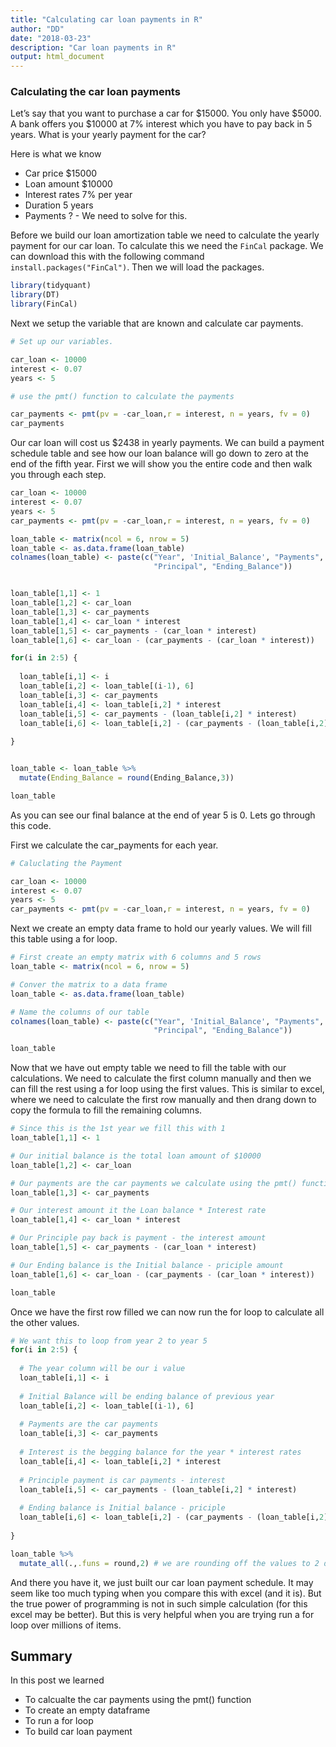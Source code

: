 ```yaml
---
title: "Calculating car loan payments in R"
author: "DD"
date: "2018-03-23"
description: "Car loan payments in R"
output: html_document
---
```


### Calculating the car loan payments

Let's say that you want to purchase a car for \$15000. You only have \$5000. A bank offers you \$10000 at 7% interest which you have to pay back in 5 years. What is your yearly payment for the car?

Here is what we know

- Car price \$15000
- Loan amount \$10000
- Interest rates 7% per year
- Duration 5 years
- Payments ? - We need to solve for this.

Before we build our loan amortization table we need to calculate the yearly payment for our car loan. To calculate this we need the `FinCal` package. We can download this with the following command `install.packages("FinCal")`. Then we will load the packages.

```r

library(tidyquant)
library(DT)
library(FinCal) 

```

Next we setup the variable that are known and calculate car payments.


```r
# Set up our variables.

car_loan <- 10000
interest <- 0.07
years <- 5

# use the pmt() function to calculate the payments

car_payments <- pmt(pv = -car_loan,r = interest, n = years, fv = 0)
car_payments

```

Our car loan will cost us \$2438 in yearly payments. We can build a payment schedule table and see how our loan balance will go down to zero at the end of the fifth year. First we will show you the entire code and then walk you through each step.

```r

car_loan <- 10000
interest <- 0.07
years <- 5
car_payments <- pmt(pv = -car_loan,r = interest, n = years, fv = 0)

loan_table <- matrix(ncol = 6, nrow = 5)
loan_table <- as.data.frame(loan_table)
colnames(loan_table) <- paste(c("Year", 'Initial_Balance', "Payments", "Interest",
                                "Principal", "Ending_Balance"))


loan_table[1,1] <- 1
loan_table[1,2] <- car_loan
loan_table[1,3] <- car_payments
loan_table[1,4] <- car_loan * interest
loan_table[1,5] <- car_payments - (car_loan * interest)
loan_table[1,6] <- car_loan - (car_payments - (car_loan * interest))

for(i in 2:5) {
  
  loan_table[i,1] <- i
  loan_table[i,2] <- loan_table[(i-1), 6]
  loan_table[i,3] <- car_payments
  loan_table[i,4] <- loan_table[i,2] * interest
  loan_table[i,5] <- car_payments - (loan_table[i,2] * interest)
  loan_table[i,6] <- loan_table[i,2] - (car_payments - (loan_table[i,2] * interest))
  
}


loan_table <- loan_table %>%
  mutate(Ending_Balance = round(Ending_Balance,3))

loan_table

```

As you can see our final balance at the end of year 5 is 0. Lets go through this code.

First we calculate the car_payments for each year.

```r

# Caluclating the Payment

car_loan <- 10000
interest <- 0.07
years <- 5
car_payments <- pmt(pv = -car_loan,r = interest, n = years, fv = 0)

```

Next we create an empty data frame to hold our yearly values. We will fill this table using a for loop.

```r

# First create an empty matrix with 6 columns and 5 rows
loan_table <- matrix(ncol = 6, nrow = 5)

# Conver the matrix to a data frame
loan_table <- as.data.frame(loan_table)

# Name the columns of our table
colnames(loan_table) <- paste(c("Year", 'Initial_Balance', "Payments", "Interest",
                                "Principal", "Ending_Balance"))

loan_table

```

Now that we have out empty table we need to fill the table with our calculations. We need to calculate the first column manually and then we can fill the rest using a for loop using the first values. This is similar to excel, where we need to calculate the first row manually and then drang down to copy the formula to fill the remaining columns.

```r

# Since this is the 1st year we fill this with 1
loan_table[1,1] <- 1

# Our initial balance is the total loan amount of $10000
loan_table[1,2] <- car_loan

# Our payments are the car payments we calculate using the pmt() function
loan_table[1,3] <- car_payments

# Our interest amount it the Loan balance * Interest rate
loan_table[1,4] <- car_loan * interest

# Our Principle pay back is payment - the interest amount
loan_table[1,5] <- car_payments - (car_loan * interest)

# Our Ending balance is the Initial balance - priciple amount
loan_table[1,6] <- car_loan - (car_payments - (car_loan * interest))

loan_table

```

Once we have the first row filled we can now run the for loop to calculate all the other values.

```r

# We want this to loop from year 2 to year 5
for(i in 2:5) {
  
  # The year column will be our i value
  loan_table[i,1] <- i
  
  # Initial Balance will be ending balance of previous year
  loan_table[i,2] <- loan_table[(i-1), 6]
  
  # Payments are the car payments
  loan_table[i,3] <- car_payments
  
  # Interest is the begging balance for the year * interest rates
  loan_table[i,4] <- loan_table[i,2] * interest
  
  # Principle payment is car payments - interest
  loan_table[i,5] <- car_payments - (loan_table[i,2] * interest)
  
  # Ending balance is Initial balance - priciple
  loan_table[i,6] <- loan_table[i,2] - (car_payments - (loan_table[i,2] * interest))
  
}

loan_table %>%
  mutate_all(.,.funs = round,2) # we are rounding off the values to 2 digits

```

And there you have it, we just built our car loan payment schedule. It may seem like too much typing when you compare this with excel (and it is). But the true power of programming is not in such simple calculation (for this excel may be better). But this is very helpful when you are trying run a for loop over millions of items. 

## Summary

In this post we learned 

- To calcualte the car payments using the pmt() function
- To create an empty dataframe
- To run a for loop
- To build car loan payment

